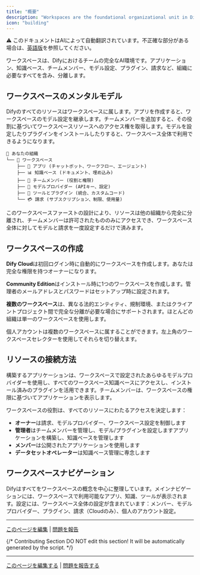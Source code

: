 ```yaml
---
title: "概要"
description: "Workspaces are the foundational organizational unit in Dify—everything your team builds, configures, and manages exists within a workspace"
icon: "building"
---
```


<Note> ⚠️ このドキュメントはAIによって自動翻訳されています。不正確な部分がある場合は、[英語版](/en/documentation/pages/workspace/readme)を参照してください。</Note>


ワークスペースは、Difyにおけるチームの完全なAI環境です。アプリケーション、知識ベース、チームメンバー、モデル設定、プラグイン、請求など、組織に必要なすべてを含み、分離します。

## ワークスペースのメンタルモデル

Difyのすべてのリソースはワークスペースに属します。アプリを作成すると、ワークスペースのモデル設定を継承します。チームメンバーを追加すると、その役割に基づいてワークスペースリソースへのアクセス権を取得します。モデルを設定したりプラグインをインストールしたりすると、ワークスペース全体で利用できるようになります。

```
🏢 あなたの組織
└── 📁 ワークスペース
    ├── 🤖 アプリ (チャットボット、ワークフロー、エージェント)
    ├── 📊 知識ベース (ドキュメント、埋め込み)
    ├── 👥 チームメンバー (役割と権限) 
    ├── 🧠 モデルプロバイダー (APIキー、設定)
    ├── 🔧 ツールとプラグイン (統合、カスタムコード)
    └── 💳 請求 (サブスクリプション、制限、使用量)
```

このワークスペースファーストの設計により、リソースは他の組織から完全に分離され、チームメンバーは許可されたもののみにアクセスでき、ワークスペース全体に対してモデルと請求を一度設定するだけで済みます。

## ワークスペースの作成

**Dify Cloud**は初回ログイン時に自動的にワークスペースを作成します。あなたは完全な権限を持つオーナーになります。

**Community Edition**はインストール時に1つのワークスペースを作成します。管理者のメールアドレスとパスワードはセットアップ時に設定されます。

**複数のワークスペース**は、異なる法的エンティティ、規制環境、またはクライアントプロジェクト間で完全な分離が必要な場合にサポートされます。ほとんどの組織は単一のワークスペースを使用します。

<Info>
個人アカウントは複数のワークスペースに属することができます。左上角のワークスペースセレクターを使用してそれらを切り替えます。
</Info>

## リソースの接続方法

構築するアプリケーションは、ワークスペースで設定されたあらゆるモデルプロバイダーを使用し、すべてのワークスペース知識ベースにアクセスし、インストール済みのプラグインを活用できます。チームメンバーは、ワークスペースの権限に基づいてアプリケーションを表示します。

ワークスペースの役割は、すべてのリソースにわたるアクセスを決定します：
- **オーナー**は請求、モデルプロバイダー、ワークスペース設定を制御します
- **管理者**はチームメンバーを管理し、モデル/プラグインを設定しますアプリケーションを構築し、知識ベースを管理します
- **メンバー**は公開されたアプリケーションを使用します
- **データセットオペレーター**は知識ベース管理に専念します

## ワークスペースナビゲーション

Difyはすべてをワークスペースの概念を中心に整理しています。メインナビゲーションには、ワークスペースで利用可能なアプリ、知識、ツールが表示されます。設定には、ワークスペース全体の設定が含まれています：メンバー、モデルプロバイダー、プラグイン、請求（Cloudのみ）、個人のアカウント設定。

---

[このページを編集](https://github.com/langgenius/dify-docs/edit/main/en/guides/workspace/app.mdx) | [問題を報告](https://github.com/langgenius/dify-docs/issues/new?template=docs.yml)

{/*
Contributing Section
DO NOT edit this section!
It will be automatically generated by the script.
*/}

---

[このページを編集する](https://github.com/langgenius/dify-docs/edit/main/ja-jp/documentation/pages/workspace/readme.mdx) | [問題を報告する](https://github.com/langgenius/dify-docs/issues/new?template=docs.yml)

